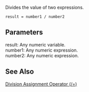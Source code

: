 Divides the value of two expressions.

 result = number1 / number2 
==Parameters==
; result: Any numeric variable.
; number1: Any numeric expression.
; number2: Any numeric expression.

==See Also==

              

              

              
[[javascript/operators/division assignment|Division Assignment Operator (/=)]]
